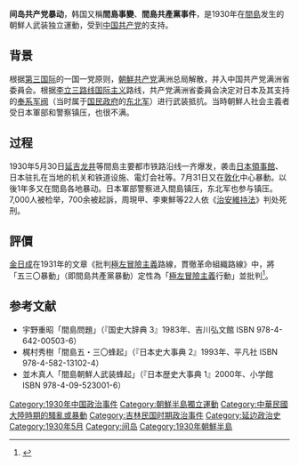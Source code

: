 '''间岛共产党暴动'''，韩国又稱'''間島事變'''、'''間島共產黨事件'''，是1930年在[[間島|間島]]发生的朝鮮人武装独立運動，受到[[中国共产党|中国共产党]]的支持。

== 背景 ==
根据[[第三国际|第三国际]]的一国一党原则，[[朝鮮共产党|朝鮮共产党]]满洲总局解散，并入中国共产党满洲省委員会。根据[[李立三路线|李立三路线]][[国际主义|国际主义]]路线，共产党满洲省委員会决定对日本及其支持的[[奉系军阀|奉系军阀]]（当时属于[[国民政府|国民政府]]的[[东北军|东北军]]）进行武装抵抗。当時朝鮮人社会主義者受日本軍部和警察镇压，也很不满。

== 过程 ==
1930年5月30日[[延吉|延吉]][[龍井市|龙井]]等間島主要都市铁路沿线一齐爆发，袭击[[日本領事館|日本領事館]]、日本驻扎在当地的机关和铁道设施、電灯会社等。7月31日又在[[敦化|敦化]]中心暴動。以後1年多又在間島各地暴动。日本軍部警察进入間島镇压，东北军也参与镇压。7,000人被检举，700余被起訴，周現甲、李東鮮等22人依《[[治安維持法|治安維持法]]》判处死刑。

==評價==
[[金日成|金日成]]在1931年的文章《批判[[布朗基主义|極左冒險主義]]路線，貫徹革命組織路線》中，將「五三〇暴動」（即間島共產黨暴動）定性為「[[極左冒險主義|極左冒險主義]]行動」並批判<ref>{{Cite web |url=http://kcyosaku.web.fc2.com/ki1931052000.html |title=金日成 - 延吉県明月溝で開かれた党および共青幹部会議でおこなった演説 |access-date=2017-07-20 |archive-date=2017-10-18 |archive-url=https://web.archive.org/web/20171018134122/http://kcyosaku.web.fc2.com/ki1931052000.html |dead-url=no }}</ref>。

== 参考文献 ==
*宇野重昭「間島問題」（『国史大辞典 3』1983年、吉川弘文館 ISBN 978-4-642-00503-6）
*梶村秀樹「間島五・三〇蜂起」（『日本史大事典 2』1993年、平凡社 ISBN 978-4-582-13102-4）
*並木真人「間島朝鮮人武装蜂起」（『日本歴史大事典 1』2000年、小学館 ISBN 978-4-09-523001-6）

{{DEFAULTSORT:Jian間島}}
[[Category:1930年中国政治事件|Category:1930年中国政治事件]]
[[Category:朝鮮半島獨立運動|Category:朝鮮半島獨立運動]]
[[Category:中華民國大陸時期的騷亂或暴動|Category:中華民國大陸時期的騷亂或暴動]]
[[Category:吉林民国时期政治事件|Category:吉林民国时期政治事件]]
[[Category:延边政治史|Category:延边政治史]]
[[Category:1930年5月|Category:1930年5月]]
[[Category:间岛|Category:间岛]]
[[Category:1930年朝鮮半島|Category:1930年朝鮮半島]]